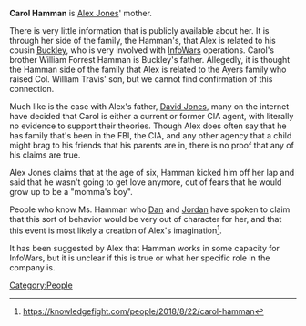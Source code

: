 '''Carol Hamman''' is [[Alex Jones]]' mother.

There is very little information that is publicly available about her. It is through her side of the family, the Hamman's, that Alex is related to his cousin [[Buckley Hamman|Buckley]], who is very involved with [[InfoWars]] operations. Carol's brother William Forrest Hamman is Buckley's father. Allegedly, it is thought the Hamman side of the family that Alex is related to the Ayers family who raised Col. William Travis' son, but we cannot find confirmation of this connection.

Much like is the case with Alex's father, [[David Jones]], many on the internet have decided that Carol is either a current or former CIA agent, with literally no evidence to support their theories. Though Alex does often say that he has family that's been in the FBI, the CIA, and any other agency that a child might brag to his friends that his parents are in, there is no proof that any of his claims are true.

Alex Jones claims that at the age of six, Hamman kicked him off her lap and said that he wasn't going to get love anymore, out of fears that he would grow up to be a "momma's boy".

People who know Ms. Hamman who [[Dan Friesen|Dan]] and [[Jordan Holmes|Jordan]] have spoken to claim that this sort of behavior would be very out of character for her, and that this event is most likely a creation of Alex's imagination<ref>https://knowledgefight.com/people/2018/8/22/carol-hamman</ref>.

It has been suggested by Alex that Hamman works in some capacity for InfoWars, but it is unclear if this is true or what her specific role in the company is.

[[Category:People]]

